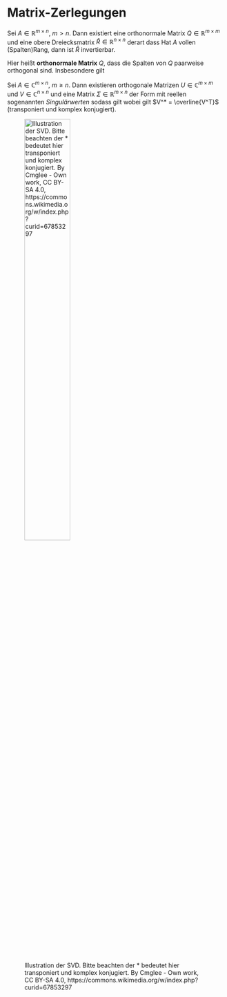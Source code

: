 # Matrix-Zerlegungen
<!--
Die L&ouml;sung $w$ des Problems der *linearen Ausgleichsrechnung* war entweder als L&ouml;sung eines Optimierungsproblems
\begin{equation*}
\min_{w} \| Aw - y \|^2
\end{equation*}
oder als L&ouml;sung des linearen Gleichungssystems
\begin{equation*}
A^TAw=y
\end{equation*}
gegeben. Hierbei steht nun $A\in \mathbb R^{N\times n}$ f&uuml;r die Matrix $\Phi(\mathbf x)$ der Daten und Basisfunktionen. Wir hatten uns &uuml;berlegt, dass in den meisten F&auml;llen

 * die Matrix mehr Zeilen als Spalten hat ($N>n$) und
 * die Spalten linear unabh&auml;ngig sind.

## QR Zerlegung

Wir betrachten nochmal das Optimierungsproblem $\min_{w} \| Aw - y \|^2$. G&auml;be es eine L&ouml;sung des Systems $Aw=y$, w&auml;re das sofort eine L&ouml;sung des Optimierungsproblems. Da $A$ aber mehr Zeilen als Spalten hat, ist das System $Aw=y$ &uuml;berbestimmt und eine L&ouml;sung in der Regel nicht gegeben.

Die &Uuml;berlegung ist nun, die Gleichung $Aw=y$ *so gut wie m&ouml;glich* zu erf&uuml;llen, indem wir die relevanten Gleichungen indentifizieren und wenigstens diese l&ouml;sen. Ein systematischer (und wie wir sp&auml;ter sehen werden auch zum Optimierungsproblem passender) Zugang bietet die QR Zerlegung.
-->
::: {.theorem name="QR Zerlegung" #qr}
Sei $A\in \mathbb R^{m\times n}$, $m>n$. Dann existiert eine orthonormale Matrix $Q\in \mathbb R^{m\times m}$ und eine obere Dreiecksmatrix $\hat R\in \mathbb R^{n\times n}$ derart dass
\begin{equation*}
A = QR =: Q 
\begin{bmatrix}
\hat R \\ 0
\end{bmatrix}.
\end{equation*}
Hat $A$ vollen (Spalten)Rang, dann ist $\hat R$ invertierbar.
:::

Hier hei&szlig;t **orthonormale Matrix** $Q$, dass die Spalten von $Q$ paarweise orthogonal sind. Insbesondere gilt 
\begin{equation*}
Q^T Q = I.
\end{equation*}
<!--
F&uuml;r unser zu l&ouml;sendes Problem ergibt sich dadurch die Umformung
\begin{equation*}
Aw = y \quad \Leftrightarrow \quad QRw=y \quad \Leftrightarrow \quad Q^TQRw=Q^T y 
 \quad \Leftrightarrow \quad  Rw = Q^Ty
\end{equation*}
oder auch
\begin{equation*}
\begin{bmatrix}
\hat R \\ 0
\end{bmatrix}w 
=
Q^Ty
=
\begin{bmatrix}
Q_1^T \\ Q_2^T
\end{bmatrix}
y
\end{equation*}
(wobei wir die $Q_1\in \mathbb R^{m\times n}$ die Matrix der ersten $n$ Spalten von $Q$ ist)
und als *Kompromiss* der Vorschlag, das Teilsystem
\begin{equation*}
\hat R w = Q_1^Ty
\end{equation*}
nach $w$ zu l&ouml;sen und in Kauf zu nehmen, dass der Rest, n&auml;mlich das $Q_2^Ty$, nicht notwendigerweise gleich null ist.

Wir halten zun&auml;chst mal fest, dass

* Obwohl $Q$ eine regul&auml;re Matrix ist, bedarf der &Uuml;bergang von $Aw=y$ zu $Q^TAw=Q^Ty$ einer genaueren Analyse. 
* Wir bemerken, dass f&uuml;r eine hypothetische komplette L&ouml;sung $Aw-y$, diese Transformation keine Rolle spielt.
* F&uuml;r die Kompromissl&ouml;sung jedoch schon, weil beispielsweise verschiedene Konstruktionen eines invertierbaren Teils, verschiedene Residuen bedeuten und somit Optimalit&auml;t im Sinne von $\min_w \|Aw-y\|^2$ nicht garantiert ist.

Allerdings, wie Sie als &Uuml;bungsaufgabe nachweisen werden, l&ouml;st dieser Ansatz tats&auml;chlich das Optimierungsproblem.

## Singul&auml;rwertzerlegung 

Eine weitere Matrix Zerlegung, die eng mit der L&ouml;sung von Optimierungsproblemen oder &uuml;berbestimmten Gleichungssystemen zusammenh&auml;ngt ist die *Singul&auml;rwertzerlegung* (SVD -- von english: *Singular Value Decomposition*).
-->

::: {.theorem #SVD name="Singul&auml;rwertzerlegung"}
Sei $A\in \mathbb C^{m\times n}$, $m\geq n$. Dann existieren orthogonale Matrizen $U \in \mathbb C^{m\times m}$ und $V\in \mathbb C^{n\times n}$ und eine Matrix $\Sigma \in \mathbb R^{m\times n}$ der Form
\begin{equation*}
\Sigma = 
\begin{bmatrix}
\sigma_1 & 0 & \dots & 0\\
0 & \sigma_2 &\ddots & \vdots\\
0 & \ddots & \ddots &0\\
  0 & \dots&0 & \sigma_n \\
  0 & 0 & \dots & 0 \\
  \vdots & \ddots &  & \vdots\\
  0 & 0 & \dots & 0
\end{bmatrix}
\end{equation*}
mit reellen sogenannten *Singul&auml;rwerten*
\begin{equation*}
\sigma_1 \geq \sigma_2 \geq \dots \geq \sigma_n \geq 0
\end{equation*}
sodass gilt
\begin{equation*}
A = U \Sigma V^*
\end{equation*}
wobei gilt $V^* = \overline{V^T}$ (transponiert und komplex konjugiert).
:::

<!--
Ein paar Bemerkungen. 

 * Ist $A$ reell, k&ouml;nnen auch $U$ und $V$ reell gew&auml;hlt werden.
 * Die Annahme $m \geq n$ war nur n&ouml;tig um f&uuml;r die Matrix $\Sigma$ keine Fallunterscheidung zu machen. (F&uuml;r $m\leq n$ "steht der Nullblock rechts von den Singul&auml;rwerten"). Insbesondere gilt $A^* = V\Sigma U^*$ ist eine SVD von $A^*$.
 * Eine Illustration der Zerlegung ist [hier](@fig-SVD) zu sehen.

Wir machen einige &Uuml;berlegungen im Hinblick auf gro&szlig;e Matrizen. Sei dazu $m>n$, $A\in \mathbb C^{m\times n}$ und $A=U\Sigma V^*$ eine SVD wie in Theorem \@ref(thm:SVD). Sei nun
\begin{equation*}
U = \begin{bmatrix}
U_1 & U_2
\end{bmatrix}
% = \begin{bmatrix} V_1^* & V_2^*
\end{equation*}
partitioniert sodass $U_1$ die ersten $n$ Spalten von $U$ enth&auml;lt.

Dann gilt (nach der Matrix-Multiplikations Regel *Zeile mal Spalte* die Teile $U_2$ und $V_2$ immer mit dem Nullblock in $\Sigma$ multipliziert werden) dass
\begin{equation*}
A = U\Sigma V = 
\begin{bmatrix}
U_1 & U_2
\end{bmatrix}
\begin{bmatrix}
\hat \Sigma \\ 0
\end{bmatrix}
V^*
% \begin{bmatrix} V_1^* \\ V_2^* \end{bmatrix}
=
U_1 
\hat \Sigma
V^*
% \begin{bmatrix} V_1^* \\ V_2^* \end{bmatrix}
\end{equation*}
Es gen&uuml;gt also nur die ersten $m$ Spalten von $U$ zu berechnen. Das ist die sogenannte **slim SVD**.

Hat, dar&uuml;berhinaus, die Matrix $A$ keinen vollen Rang, also $\operatorname{Rg}(A) = r < n$, dann:

 * ist $\sigma_i=0$, f&uuml;r alle $i=r+1, \dotsc, n$, (wir erinnern uns, dass die Singul&auml;rwerte nach Gr&ouml;&szlig;e sortiert sind)
 * die Matrix $\hat \Sigma$ hat $n-r$ Nullzeilen
 * f&uuml;r die Zerlegung sind nur die ersten $r$ Spalten von $U$ und $V$ relevant -- die sogenannte **Kompakte SVD**.

In der Datenapproximation ist au&szlig;erdem die **truncated SVD** von Interesse. Dazu sei $\hat r<r$ ein beliebig gew&auml;hlter Index. Dann werden alle Singul&auml;rwerte,  $\sigma_i=0$, f&uuml;r alle $i=\hat r+1, \dotsc, n$, abgeschnitten -- das hei&szlig;t null gesetzt und die entsprechende *kompakte SVD* berechnet.

Hier gilt nun nicht mehr die Gleichheit in der Zerlegung. Vielmehr gilt 
\begin{equation*}
A \approx A_{\hat r}
\end{equation*}
wobei $A_{\hat r}$ aus der *truncated SVD* von $A$ erzeugt wurde. Allerdings ist diese Approximation von $A$ durch optimal in dem Sinne, dass es keine Matrix vom Rang $\hat r \geq r=\operatorname{Rg}(A)$ gibt, die $A$ (in der *induzierten* euklidischen Norm^[Auf Matrixnormen kommen wir noch in der Vorlesung zu sprechen.]) besser approximiert. Es gilt
\begin{equation*}
\min_{B\in \mathbb C^{m\times n}, \operatorname{Rg}(B)=\hat r} \|A-B\|_2 = \|A-A_{\hat r}\|_2 = \sigma_{\hat r + 1};
\end{equation*}
[vgl. Satz 14.15, @BolM04].

Zum Abschluss noch der Zusammenhang zum Optimierungsproblem. Ist $A=U\Sigma V^*$ "SV-zerlegt", dann gilt
\begin{equation*}
A^*Aw = V\Sigma^*U^*U\Sigma V^*w = V\hat \Sigma^2 V^* 
\end{equation*}
und damit
\begin{equation*}
A^*Aw = A^*y \quad \Leftrightarrow \quad V\hat \Sigma^2 V^*  = V\Sigma^*U^*y \quad \Leftrightarrow \quad w = V(\Sigma^+)^*U^*y
\end{equation*}
wobei
\begin{equation*}
\Sigma^+ = \begin{bmatrix}
\hat \Sigma^{-1} \\ 0_{m-n \times n}
\end{bmatrix}
\end{equation*}
aus $\Sigma \hat \Sigma^{-1}\hat \Sigma^{-1}$ herr&uuml;hrt.

**Bemerkung**: $\Sigma^+$ kann auch definiert werden, wenn $\hat \Sigma$ nicht invertierbar ist (weil manche Diagonaleintr&auml;ge null sind). Dann wird $\hat \Sigma^+$ betrachtet, bei welcher nur die $\sigma_i>0$ invertiert werden und die anderen $\sigma_i=0$ belassen werden. Das definiert eine sogenannte *verallgemeinerte Inverse* und l&ouml;st auch das Optimierungsproblem falls $A$ keinen vollen Rang hat.
-->

![Illustration der SVD. Bitte beachten der $*$ bedeutet hier transponiert und komplex konjugiert. By Cmglee - Own work, CC BY-SA 4.0, https://commons.wikimedia.org/w/index.php?curid=67853297](bilder/03-412px-Singular_value_decomposition_visualisation.svg.png){width=50% #fig-SVD}

<!--
## Aufgaben

Erkl&auml;rung: (T) hei&szlig;t theoretische Aufgabe, (P) hei&szlig;t programmieren.

### Norm und Orthogonale Transformation (T)

Sei $Q\in \mathbb R^{n\times n}$ eine orthogonale Matrix und sei $y\in \mathbb R^{n}$. Zeigen Sie, dass
\begin{equation*}
\|y\|^2 = \|Qy \|^2
\end{equation*}
gilt. (2 Punkte)

### Kleinste Quadrate und Mittelwert

Zeigen sie, dass der *kleinste Quadrate* Ansatz zur Approximation einer Datenwolke 
\begin{equation*}
(x_i, y_i), \quad i=1,2,\dotsc,N,
\end{equation*}
mittels einer konstanten Funktion $f(x)=w_1$ auf $w_1$ auf den Mittelwert der $y_i$ f&uuml;hrt. (6 Punkte)

### QR Zerlegung und Kleinstes Quadrate Problem (T) 

Sei $A\in \mathbb R^{m,n}$, $m>n$, $A$ hat vollen Rank und sei
\begin{equation*}
\begin{bmatrix}
Q_1 & Q_2
\end{bmatrix}
\begin{bmatrix}
\hat R \\ 0
\end{bmatrix} = A
\end{equation*}
eine QR-Zerlegung von $A$. Zeigen sie, dass die L&ouml;sung von
\begin{equation*}
\hat R w = Q_1^T y
\end{equation*}
ein kritischer Punkt (d.h. der Gradient $\nabla_w$ verschwindet) von
\begin{equation*}
w \mapsto \frac 12 \| Aw - y \|^2
\end{equation*}
ist. **Hinweis**: Die Formel f&uuml;r den Gradienten wurde in der Vorlesung 02 hergeleitet. (6 Punkte)

### Eigenwerte Symmetrischer Matrizen (T)

Zeigen Sie, dass Eigenwerte symmetrischer reeller Matrizen $A\in \mathbb R^{n\times n}$ immer reell sind. (3 Punkte)

### Singul&auml;rwertzerlegung und Eigenwerte (T)

Zeigen Sie, dass die quadrierten Singul&auml;rwerte einer Matrix $A\in \mathbb R^{m\times n}$, $m>n$, genau die Eigenwerte der Matrix $A^TA$ sind und in welcher Beziehung sie mit den Eigenwerten von $AA^T$ stehen. **Hinweis**: hier ist "$m>n$" wichtig. (6 Punkte)

### Python -- Laden und Speichern von Arrays

Speichern sie die Covid-Daten aus obiger Tabelle zur sp&auml;teren Verwendung als ein `numpy.array`. Beispielsweise so:

```py
import numpy as np
import matplotlib.pyplot as plt

days = [1, 2, 3, 4, 5, 6, 7, 8, 9, 10, 11,
        12, 13, 14, 15,  16, 17, 18, 19,  20,   21,
        22,  23,  24,   25,    26, 27,  28,   29,    30,     31]
case = [352, 347, 308, 151, 360, 498, 664, 686, 740, 418, 320,
        681, 691, 1154, 1284,  127, 984, 573, 1078,  1462,   2239,
        2236,  2119,  1663,   1413,    2283,
        2717,  3113,   2972,    3136,    2615]

data = np.vstack([days, case])
print('Shape of data: ', data.shape)

datafilestr = 'coviddata.npy'
np.save(datafilestr, data)

lddata = np.load(datafilestr)

plt.figure(1)
plt.plot(lddata[0, :], lddata[1, :], 's', label='Cases/Day')
plt.title('Covid Faelle in Bayern im Oktober 2020')
plt.legend()
plt.show()
```

### Lineare Regression f&uuml;r Covid Daten (P)

F&uuml;hren sie auf den Covid-daten eine lineare Regression zum Fitten

* einer konstanten Funktion $f(x)=c$
* einer linearen Funktion $f(x) = ax+b$
* einer quadratischen Funktion $f(x) = w_1 + w_2 x + w_3x^2$

durch. Berechnen Sie die mittlere quadratische Abweichung $\frac{1}{N}\sum_{i=1}^N\|y_i - f(x_i)\|^2$ f&uuml;r alle drei Approximationen und plotten Sie die Covid-Daten zusammen mit der aus der Regression erhaltenen Funktion. Beispielsweise so:

```py
import numpy as np
import matplotlib.pyplot as plt

datafilestr = 'coviddata.npy'
cvdata = np.load(datafilestr)

# ## Definieren der Basis Funktion(en)


def b_zero(x):
    ''' eine konstante Funktion '''
    return 1.


ybf = cvdata[1, :]  # die y-werte
xbf = cvdata[0, :]  # die x-werte

N = xbf.size   # Anzahl Datenpunkte
ybf = ybf.reshape((N, 1))  # reshape als Spaltenvektor

bzx = [b_zero(x) for x in xbf]  # eine Liste mit Funktionswerten
bzx = np.array(bzx).reshape((N, 1))  # ein Spalten Vektor

Phix = bzx  # hier nur eine Spalte

# Das LGS AtA w = At y
rhs = Phix.T @ ybf
AtA = Phix.T @ Phix

# ACHTUNG: das hier geht nur weil AtA keine Matrix ist in diesem Fall
w = 1./AtA * rhs
# ACHTUNG: das hier ging nur weil AtA keine Matrix ist in diesem Fall


def get_regfunc(weights, basfunlist=[]):
    ''' Eine Funktion, die eine Funktion erzeugt

    Eingang: die Gewichte, eine Liste von Basisfunktionen
    Ausgang: die entsprechende Funktion `f = w_1b_1 + ... `
    '''
    def regfunc(x):
        fval = 0
        for kkk, basfun in enumerate(basfunlist):
            fval = fval + weights[kkk]*basfun(x)
        return fval

    return regfunc


const_regfunc = get_regfunc([w], [b_zero])

const_approx = [const_regfunc(x) for x in xbf]
const_approx = np.array(const_approx).reshape((N, 1))

plt.figure(1)
plt.plot(cvdata[0, :], cvdata[1, :], 's', label='Cases/Day')
plt.plot(cvdata[0, :], const_approx, '-', label='constant fit')
plt.legend()
plt.show()
```

**Hinweise**:

 * `liste = [f(x) for x in iterable]` ist sehr bequem um Vektoren von Funktionswerten zu erzeugen aber nicht sehr *pythonesque* (und auch im Zweifel nicht effizient). Besser ist es Funktionen zu schreiben, die *vektorisiert* sind. Zum Beispiel k&ouml;nnen die meisten *built-in* Funktionen wie `np.exp` ein `array` als Eingang direkt in ein `array` der Funktionswerte umsetzen.
 * *Eine Funktion, die eine Funktion erzeugt* finde ich sehr hilfreich f&uuml;r viele Anwendungen (ist aber manchmal nicht so gut nachvollziehbar). 

### Truncated SVD (P+T)

 1. **(P)** Berechnen und plotten sie die Singul&auml;rwerte einer $4000\times 1000$ Matrix mit zuf&auml;lligen Eintr&auml;gen und die einer Matrix mit "echten" Daten (hier Simulationsdaten einer Stroemungssimulation)^[ [Download bitte hier](https://owncloud.gwdg.de/index.php/s/sAjEy9B8kIbzoYj) -- Achtung das sind 370MB].  Berechnen sie den Fehler der *truncated SVD* $\|A-A_{\hat r}\|$ f&uuml;r $\hat r = 10, 20, 40$ f&uuml;r beide Matrizen.
 1. **(T)** Was l&auml;sst sich bez&uuml;glich einer Kompression der Daten mittels SVD f&uuml;r die beiden Matrizen sagen. (Vergleichen sie die plots der Singul&auml;rwerte und beziehen sie sich auf die gegebene Formel f&uuml;r die Differenz).
 1. **(P+T)** F&uuml;r die "echten" Daten: Speichern sie die Faktoren der bei $\hat r=40$ abgeschnittenen SVD und vergleichen Sie den Speicherbedarf der Faktoren und der eigentlichen Matrix.

Beispielcode:
```py
import numpy as np
import scipy.linalg as spla
import matplotlib.pyplot as plt

randmat = np.random.randn(4000, 1000)

rndU, rndS, rndV = spla.svd(randmat)

print('U-dims: ', rndU.shape)
print('V-dims: ', rndV.shape)
print('S-dims: ', rndS.shape)

plt.figure(1)
plt.semilogy(rndS, '.', label='Singulaerwerte (random Matrix)')

realdatamat = np.load('velfielddata.npy')

# # Das hier ist eine aufwaendige Operation
rlU, rlS, rlV = spla.svd(realdatamat, full_matrices=False)
# # auf keinen Fall `full_matrices=False` vergessen

print('U-dims: ', rlU.shape)
print('V-dims: ', rlV.shape)
print('S-dims: ', rlS.shape)

plt.figure(1)
plt.semilogy(rlS, '.', label='Singulaerwerte (Daten Matrix)')

plt.legend()
plt.show()
```

**Hinweise**: 

 * Es gibt viele verschiedene Normen f&uuml;r Vektoren und Matrizen. Sie d&uuml;rfen einfach mit `np.linalg.norm` arbeiten. Gerne aber mal in die Dokumentation schauen *welche* Norm berechnet wird.
 * Die (T) Abschnitte hier bitte mit den anderen (T) Aufgaben oder als Bildschirmausgabe im Programm.

-->
